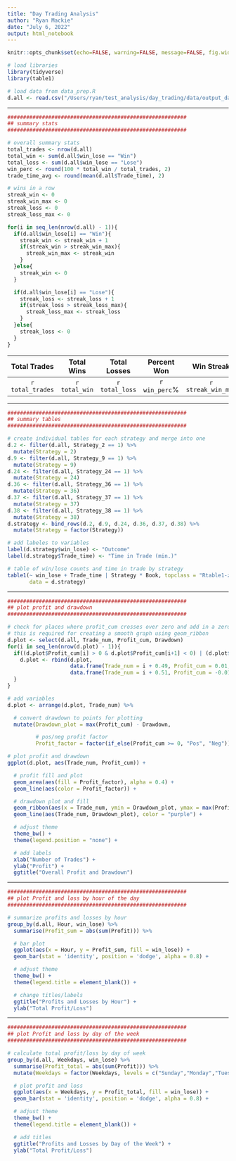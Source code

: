 ```yaml
---
title: "Day Trading Analysis"
author: "Ryan Mackie"
date: "July 6, 2022"
output: html_notebook
---
```


```r
knitr::opts_chunk$set(echo=FALSE, warning=FALSE, message=FALSE, fig.width=12, fig.height=8, fig.align='center')
```

```r
# load libraries
library(tidyverse)
library(table1)

# load data from data_prep.R
d.all <- read.csv("/Users/ryan/test_analysis/day_trading/data/output_data.csv")
```

***

```r
#########################################################
## summary stats
#########################################################

# overall summary stats
total_trades <- nrow(d.all)
total_win <- sum(d.all$win_lose == "Win")
total_loss <- sum(d.all$win_lose == "Lose")
win_perc <- round(100 * total_win / total_trades, 2)
trade_time_avg <- round(mean(d.all$Trade_time), 2)

# wins in a row
streak_win <- 0
streak_win_max <- 0
streak_loss <- 0
streak_loss_max <- 0

for(i in seq_len(nrow(d.all) - 1)){
  if(d.all$win_lose[i] == "Win"){
    streak_win <- streak_win + 1
    if(streak_win > streak_win_max){
      streak_win_max <- streak_win
    }
  }else{
    streak_win <- 0
  }

  if(d.all$win_lose[i] == "Lose"){
    streak_loss <- streak_loss + 1
    if(streak_loss > streak_loss_max){
      streak_loss_max <- streak_loss
    }
  }else{
    streak_loss <- 0
  }
}
```

|   Total Trades   |  Total Wins   |  Total Losses  |  Percent Won  |     Win Streak     |     Loss Streak     | Avg Trade Time (min) |
|:----------------:|:-------------:|:--------------:|:-------------:|:------------------:|:-------------------:|:--------------------:|
| `r total_trades` | `r total_win` | `r total_loss` | `r win_perc`% | `r streak_win_max` | `r streak_loss_max` |  `r trade_time_avg`  |

***

```r
#########################################################
## summary tables
#########################################################

# create individual tables for each strategy and merge into one
d.2 <- filter(d.all, Strategy_2 == 1) %>%
  mutate(Strategy = 2)
d.9 <- filter(d.all, Strategy_9 == 1) %>%
  mutate(Strategy = 9)
d.24 <- filter(d.all, Strategy_24 == 1) %>%
  mutate(Strategy = 24)
d.36 <- filter(d.all, Strategy_36 == 1) %>%
  mutate(Strategy = 36)
d.37 <- filter(d.all, Strategy_37 == 1) %>%
  mutate(Strategy = 37)
d.38 <- filter(d.all, Strategy_38 == 1) %>%
  mutate(Strategy = 38)
d.strategy <- bind_rows(d.2, d.9, d.24, d.36, d.37, d.38) %>%
  mutate(Strategy = factor(Strategy))

# add labeles to variables
label(d.strategy$win_lose) <- "Outcome"
label(d.strategy$Trade_time) <- "Time in Trade (min.)"

# table of win/lose counts and time in trade by strategy
table1(~ win_lose + Trade_time | Strategy * Book, topclass = "Rtable1-zebra",
       data = d.strategy)
```

***

```r
#########################################################
## plot profit and drawdown
#########################################################

# check for places where profit_cum crosses over zero and add in a zero point to data frame
# this is required for creating a smooth graph using geom_ribbon
d.plot <- select(d.all, Trade_num, Profit_cum, Drawdown)
for(i in seq_len(nrow(d.plot) - 1)){
  if((d.plot$Profit_cum[i] > 0 & d.plot$Profit_cum[i+1] < 0) | (d.plot$Profit_cum[i] < 0 & d.plot$Profit_cum[i+1] > 0)){
    d.plot <- rbind(d.plot,
                    data.frame(Trade_num = i + 0.49, Profit_cum = 0.01,  Drawdown = d.plot$Drawdown[i]),
                    data.frame(Trade_num = i + 0.51, Profit_cum = -0.01, Drawdown = d.plot$Drawdown[i]))
  }
}

# add variables
d.plot <- arrange(d.plot, Trade_num) %>%

  # convert drawdown to points for plotting
  mutate(Drawdown_plot = max(Profit_cum) - Drawdown,

         # pos/neg profit factor
         Profit_factor = factor(if_else(Profit_cum >= 0, "Pos", "Neg")))

# plot profit and drawdown
ggplot(d.plot, aes(Trade_num, Profit_cum)) +

  # profit fill and plot
  geom_area(aes(fill = Profit_factor), alpha = 0.4) +
  geom_line(aes(color = Profit_factor)) +

  # drawdown plot and fill
  geom_ribbon(aes(x = Trade_num, ymin = Drawdown_plot, ymax = max(Profit_cum)), fill = "purple", alpha = 0.4) +
  geom_line(aes(Trade_num, Drawdown_plot), color = "purple") +

  # adjust theme
  theme_bw() +
  theme(legend.position = "none") +

  # add labels
  xlab("Number of Trades") +
  ylab("Profit") +
  ggtitle("Overall Profit and Drawdown")


```

***

```r
#########################################################
## plot Profit and loss by hour of the day
#########################################################

# summarize profits and losses by hour
group_by(d.all, Hour, win_lose) %>%
  summarise(Profit_sum = abs(sum(Profit))) %>%

  # bar plot
  ggplot(aes(x = Hour, y = Profit_sum, fill = win_lose)) +
  geom_bar(stat = 'identity', position = 'dodge', alpha = 0.8) +

  # adjust theme
  theme_bw() +
  theme(legend.title = element_blank()) +

  # change titles/labels
  ggtitle("Profits and Losses by Hour") +
  ylab("Total Profit/Loss")

```

***
```r
#########################################################
## plot Profit and loss by day of the week
#########################################################

# calculate total profit/loss by day of week
group_by(d.all, Weekdays, win_lose) %>%
  summarise(Profit_total = abs(sum(Profit))) %>%
  mutate(Weekdays = factor(Weekdays, levels = c("Sunday","Monday","Tuesday","Wednesday","Thursday","Friday"))) %>%

  # plot profit and loss
  ggplot(aes(x = Weekdays, y = Profit_total, fill = win_lose)) +
  geom_bar(stat = 'identity', position = 'dodge', alpha = 0.8) +

  # adjust theme
  theme_bw() +
  theme(legend.title = element_blank()) +

  # add titles
  ggtitle("Profits and Losses by Day of the Week") +
  ylab("Total Profit/Loss")
```
